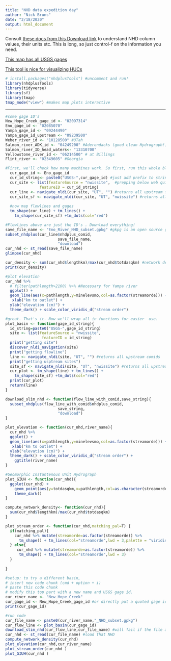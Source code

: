 ```yaml
---
title: "NHD data expedition day"
author: "Nick Bruns"
date: "2/18/2020"
output: html_document
---
```



Consult [these docs from this Download link](ftp://ftp.horizon-systems.com/NHDplus/NHDPlusV21/Documentation/NHDPlusV2_User_Guide.pdf) to understand NHD column values, their units etc.
This is long, so just control-f on the information you need.

[This map has all USGS gages](https://maps.waterdata.usgs.gov/mapper/index.html) 

[This tool is nice for visualizing HUCs](http://waterqualityexplorer.rc.duke.edu:3838/explorer/) 





```r
# install.packages("nhdplusTools") #uncomment and run!
library(nhdplusTools)
library(tidyverse)
library(sf)
library(tmap)
tmap_mode("view") #makes map plots interactive
```

---


```r
#some gage ID's
New_Hope_Creek_gage_id <- "02097314"
Eno_gage_id <- "02085070"
Yampa_gage_id <- "09244490"
Yampa_gage_id_upstream <- "09239500"
Weber_river_id <- "10128500" #UTah
Salmon_river_ADK_id <- "04249200" #Aderondacks (good clean Hydrograph!)
Salmon_river_ID_head_waters<- "13310700"
Yellowstone_river_id <- "06214500" # at Billings
Flint_river <- "02349605" #Georgia

```

```r
#First, we'll check how many machines work. So first, run this whole block, then we'll work through line by line.
  cur_gage_id <- Eno_gage_id
  cur_id_string<- paste0("USGS-",cur_gage_id) #just add prefix to string
  cur_site <- list(featureSource = "nwissite",  #prepping below web quirie below, this just indicates the kind of data we have
               featureID = cur_id_string) 
  cur_line <- navigate_nldi(cur_site, "UT", "") #returns all upstream flowlines
  cur_site_sf <- navigate_nldi(cur_site, "UT", "nwissite") #returns all upstream USGS gages
  
  #now map flowlines and gages
  tm_shape(cur_line) + tm_lines() +
    tm_shape(cur_site_sf) +tm_dots(col="red") 
```





```r
#Flowlines above are just the ID's . Download everything!
save_file_name <- "Eno_River_NHD_subset.gpkg" #gkpg is an open source geospatial format
subset_nhdplus(cur_line$nhdplus_comid, 
                       save_file_name, 
                       "download")
cur_nhd <- st_read(save_file_name)
glimpse(cur_nhd)
```

```r
cur_density <- sum(cur_nhd$lengthkm)/max(cur_nhd$totdasqkm) #network density metric
print(cur_density)

#plot elevation
cur_nhd %>% 
  # filter(pathlength>2100) %>% #Necessary for Yampa river
  ggplot() + 
  geom_line(aes(x=pathlength,y=minelevsmo,col=as.factor(streamorde))) +
   xlab("km to outlet") +
  ylab("elevation (cm)") +
  theme_dark() + scale_color_viridis_d("stream order")
```

```r
#great. That's it. Now we'll wrap all in functions for easier  use.
plot_basin <- function(gage_id_string){
  id_string=paste0("USGS-",gage_id_string) 
  site <- list(featureSource = "nwissite", 
                featureID = id_string)
  print("getting site") 
  discover_nldi_navigation(site)
  print("getting flowline")  
  line <- navigate_nldi(site, "UT", "") #returns all upstream comids
  print("getting usptream sites")
  site_sf <- navigate_nldi(site, "UT", "nwissite") #returns all upstream gages!
  cur_plot <- tm_shape(line) + tm_lines() +
    tm_shape(site_sf) +tm_dots(col="red") 
  print(cur_plot)
  return(line)
}

download_slim_nhd <- function(flow_line_with_comid,save_string){
  subset_nhdplus(flow_line_with_comid$nhdplus_comid, 
                       save_string, 
                       "download")
}

plot_elevation <- function(cur_nhd,river_name){
  cur_nhd %>% 
  ggplot() + 
  geom_line(aes(x=pathlength,y=minelevsmo,col=as.factor(streamorde))) +
   xlab("km to outlet") +
  ylab("elevation (cm)") +
  theme_dark() + scale_color_viridis_d("stream order") +
    ggtitle(river_name)
}

#Geomorphic Instantenous Unit Hydrograph
plot_GIUH <- function(cur_nhd){
  ggplot(cur_nhd) +
    geom_point(aes(y=totdasqkm,x=pathlength,col=as.character(streamorde))) + scale_color_viridis_d("stream order") +
    theme_dark() 
}

compute_network_density<- function(cur_nhd){ 
  sum(cur_nhd$lengthkm)/max(cur_nhd$totdasqkm)
}

plot_stream_order <- function(cur_nhd,matching_pal=T) {
  if(matching_pal){
    cur_nhd %>% mutate(streamorde=as.factor(streamorde)) %>%  
      tm_shape() + tm_lines(col="streamorde",lwd = 3,palette = "viridis")
  } else{
     cur_nhd %>% mutate(streamorde=as.factor(streamorde)) %>%  
      tm_shape() + tm_lines(col="streamorde",lwd = 3)
  }
  
}
```
```r
#setup: to try a different basin, 
# insert new code chunk (cmd + option + i)
# paste this code chunk
# modify this top part with a new name and USGS gage id.
cur_river_name <- "New_Hope_Creek"
cur_gage_id <- New_Hope_Creek_gage_id #or directly put a quoted gage id here
print(cur_gage_id)

#run code
cur_file_name <- paste0(cur_river_name,"_NHD_subset.gpkg")
cur_flow_line <- plot_basin(cur_gage_id)
download_slim_nhd(cur_flow_line,cur_file_name) #will fail if the file already exists
cur_nhd <- st_read(cur_file_name) #load that NHD
compute_network_density(cur_nhd)
plot_elevation(cur_nhd,cur_river_name)
plot_stream_order(cur_nhd )
plot_GIUH(cur_nhd )
```










